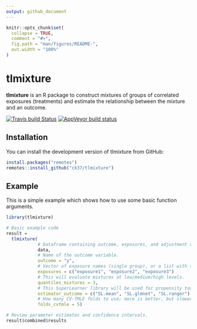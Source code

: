 ```yaml
---
output: github_document
---
```


<!-- README.md is generated from README.Rmd. Please edit that file -->

```r
knitr::opts_chunk$set(
  collapse = TRUE,
  comment = "#>",
  fig.path = "man/figures/README-",
  out.width = "100%"
)
```
# tlmixture

**tlmixture** is an R package to construct mixtures of groups of correlated exposures (treatments) and estimate the relationship between the mixture and an outcome.

[![Travis build Status](https://travis-ci.com/ck37/tlmixture.svg?token=dUHb6GuutEciSMYLsscV&branch=master)](https://travis-ci.com/ck37/tlmixture)
[![AppVeyor build status](https://ci.appveyor.com/api/projects/status/github/ck37/tlmixture?branch=master&svg=true)](https://ci.appveyor.com/project/ck37/tlmixture)

## Installation

You can install the development version of tlmixture from GitHub:

``` r
install.packages("remotes")
remotes::install_github("ck37/tlmixture")
```

## Example

This is a simple example which shows how to use some basic function arguments.

```r
library(tlmixture)

# Basic example code
result =
  tlmixture(
            # Dataframe containing outcome, exposures, and adjustment variables.
            data,
            # Name of the outcome variable.
            outcome = "y",
            # Vector of exposure names (single group), or a list with separate vectors per group.
            exposures = c("exposure1", "exposure2", "exposure3")
            # This will evaluate mixtures at low/medium/high levels.
            quantiles_mixtures = 3,
            # This SuperLearner library will be used for propensity too.
            estimator_outcome = c("SL.mean", "SL.glmnet", "SL.ranger")
            # How many CV-TMLE folds to use; more is better, but slower to compute.
            folds_cvtmle = 5)

# Review parameter estimates and confidence intervals.
result$combined$results
```

